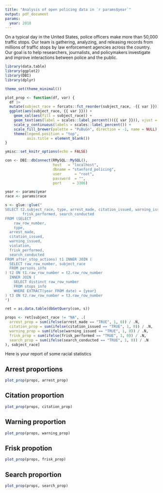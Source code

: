 ```yaml
---
title: "Analysis of open policing data in `r params$year`"
output: pdf_document 
params:
  year: 2018
---
```


On a typical day in the United States, police officers make more than 50,000 traffic stops. Our team is gathering, analyzing, and releasing records from millions of traffic stops by law enforcement agencies across the country. Our goal is to help researchers, journalists, and policymakers investigate and improve interactions between police and the public.

```r
library(data.table)
library(ggplot2)
library(DBI)
library(dplyr)

theme_set(theme_minimal())

plot_prop <- function(df, var) {
  df |> 
  mutate(subject_race = forcats::fct_reorder(subject_race, -{{ var }})) |> 
  ggplot(aes(subject_race, {{ var }})) + 
    geom_col(aes(fill = subject_race)) +
    geom_text(aes(label = scales::label_percent()({{ var }})), vjust = -0.5) + 
    scale_y_continuous(labels = scales::label_percent()) + 
    scale_fill_brewer(palette = "PuBuGn", direction = -1, name = NULL) + 
    theme(legend.position = "top",
          axis.title = element_blank()) 
}

ymisc::set_knitr_options(echo = FALSE)

con <- DBI::dbConnect(RMySQL::MySQL(),
                      host   = "localhost",
                      dbname = "stanford_policing",
                      user      = "root",
                      password  = "",
                      port     = 3306)

year <- params$year
race <- params$race

s <- glue::glue("
SELECT t2.subject_race, type, arrest_made, citation_issued, warning_issued, violation,
        frisk_performed, search_conducted 
FROM (SELECT 
	raw_row_number,
	type, 
  arrest_made,
  citation_issued, 
  warning_issued, 
  violation, 
  frisk_performed,
  search_conducted 
FROM after_stop_actions) t1 INNER JOIN (
  SELECT raw_row_number, subject_race
  FROM persons_info
) t2 ON t1.raw_row_number = t2.raw_row_number 
  INNER JOIN (
    SELECT distinct raw_row_number 
    FROM stops_info 
    WHERE EXTRACT(year FROM date) = {year}
) t3 ON t2.raw_row_number = t3.raw_row_number
")

ret = as.data.table(dbGetQuery(con, s))
```


```r
props <- ret[subject_race != "NA", .(
  arrest_prop = sum(ifelse(arrest_made == "TRUE", 1, 0)) / .N,
  citation_prop = sum(ifelse(citation_issued == "TRUE", 1, 0)) / .N,
  warning_prop = sum(ifelse(warning_issued == "TRUE", 1, 0)) / .N,
  frisk_prop = sum(ifelse(frisk_performed == "TRUE", 1, 0)) / .N, 
  search_prop = sum(ifelse(search_conducted == "TRUE", 1, 0)) / .N
), subject_race]
```


Here is your report of some racial statistics 

## Arrest proportions 

```r
plot_prop(props, arrest_prop)
```

## Citation proportion 

```r
plot_prop(props, citation_prop)
```

## Warning proportion 

```r
plot_prop(props, warning_prop)
```

## Frisk propotion

```r
plot_prop(props, frisk_prop)
```

## Search proportion 

```r
plot_prop(props, search_prop)
```
